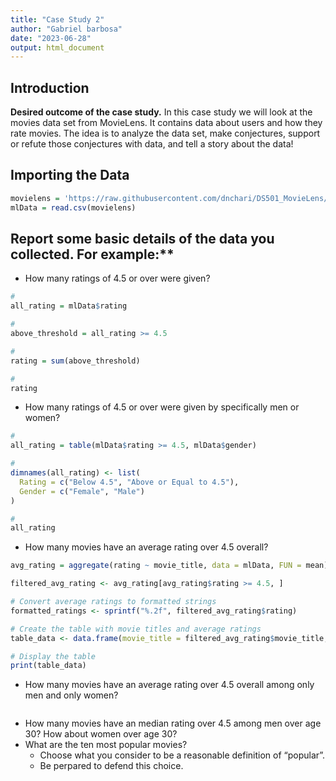 ---
title: "Case Study 2"
author: "Gabriel barbosa"
date: "2023-06-28"
output: html_document
---
## Introduction
**Desired outcome of the case study.**
In this case study we will look at the movies data set from MovieLens.
It contains data about users and how they rate movies.
The idea is to analyze the data set, make conjectures, support or refute those conjectures with data, and tell a story about the data!

## Importing the Data
```{r, echo=T, eval=F}
movielens = 'https://raw.githubusercontent.com/dnchari/DS501_MovieLens/master/Results/unifiedMLDataMulti.csv'
mlData = read.csv(movielens)
```

## Report some basic details of the data you collected. For example:**
- How many ratings of 4.5 or over were given?
```{r}
#
all_rating = mlData$rating

#
above_threshold = all_rating >= 4.5

#
rating = sum(above_threshold)

#
rating

```
- How many ratings of 4.5 or over were given by specifically men or women?
```{r}
#
all_rating = table(mlData$rating >= 4.5, mlData$gender)

#
dimnames(all_rating) <- list(
  Rating = c("Below 4.5", "Above or Equal to 4.5"),
  Gender = c("Female", "Male")
)

#
all_rating
```
- How many movies have an average rating over 4.5 overall?
```{r}

avg_rating = aggregate(rating ~ movie_title, data = mlData, FUN = mean)

filtered_avg_rating <- avg_rating[avg_rating$rating >= 4.5, ]

# Convert average ratings to formatted strings
formatted_ratings <- sprintf("%.2f", filtered_avg_rating$rating)

# Create the table with movie titles and average ratings
table_data <- data.frame(movie_title = filtered_avg_rating$movie_title, average_rating = formatted_ratings)

# Display the table
print(table_data)

```
- How many movies have an average rating over 4.5 overall among only men and only women?
```{r}

```


- How many movies have an median rating over 4.5 among men over age 30? How about women over age 30?
- What are the ten most popular movies?
    + Choose what you consider to be a reasonable definition of "popular".
    + Be perpared to defend this choice.